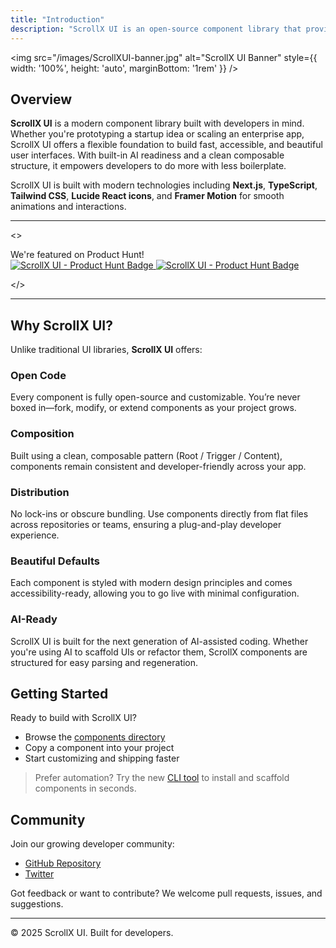 ```yaml
---
title: "Introduction"
description: "ScrollX UI is an open-source component library that provides beautifully designed, accessible, and AI-ready components. It works seamlessly with your favorite frameworks, making UI development faster and more efficient."
---
```

<img 
  src="/images/ScrollXUI-banner.jpg" 
  alt="ScrollX UI Banner" 
  style={{ width: '100%', height: 'auto', marginBottom: '1rem' }} 
/>

## Overview

**ScrollX UI** is a modern component library built with developers in mind. Whether you're prototyping a startup idea or scaling an enterprise app, ScrollX UI offers a flexible foundation to build fast, accessible, and beautiful user interfaces. With built-in AI readiness and a clean composable structure, it empowers developers to do more with less boilerplate.

ScrollX UI is built with modern technologies including **Next.js**, **TypeScript**, **Tailwind CSS**, **Lucide React icons**, and **Framer Motion** for smooth animations and interactions.


---

<>

  <div style={{ textAlign: 'center', marginTop: '2rem', fontWeight: '600' }}>
    We're featured on Product Hunt!
  </div>

  <div style={{ display: 'flex', justifyContent: 'center', marginTop: '0.5rem' }}>
    <a
      href="https://www.producthunt.com/products/scrollx-ui?embed=true&utm_source=badge-featured&utm_medium=badge&utm_source=badge-scrollx-ui"
      target="_blank"
      rel="noopener noreferrer"
      style={{ display: 'inline-block' }}
    >
      <img
        src="https://api.producthunt.com/widgets/embed-image/v1/featured.svg?post_id=1004376&theme=light&t=1754991632533"
        alt="ScrollX UI - Product Hunt Badge"
        width={200}
        height={43}
        className="block dark:hidden"
        style={{ width: 200, height: 43 }}
      />
      <img
        src="https://api.producthunt.com/widgets/embed-image/v1/featured.svg?post_id=1004376&theme=dark&t=1754991741435"
        alt="ScrollX UI - Product Hunt Badge"
        width={200}
        height={43}
        className="hidden dark:block"
        style={{ width: 200, height: 43 }}
      />
    </a>
  </div>

</>

---

## Why ScrollX UI?

Unlike traditional UI libraries, **ScrollX UI** offers:

### **Open Code**

Every component is fully open-source and customizable. You’re never boxed in—fork, modify, or extend components as your project grows.

### **Composition**

Built using a clean, composable pattern (Root / Trigger / Content), components remain consistent and developer-friendly across your app.

### **Distribution**

No lock-ins or obscure bundling. Use components directly from flat files across repositories or teams, ensuring a plug-and-play developer experience.

### **Beautiful Defaults**

Each component is styled with modern design principles and comes accessibility-ready, allowing you to go live with minimal configuration.

### **AI-Ready**

ScrollX UI is built for the next generation of AI-assisted coding. Whether you're using AI to scaffold UIs or refactor them, ScrollX components are structured for easy parsing and regeneration.

## Getting Started

Ready to build with ScrollX UI?

- Browse the [components directory](/docs/components)
- Copy a component into your project
- Start customizing and shipping faster

 > Prefer automation? Try the new [CLI tool](/docs/installation/cli) to install and scaffold components in seconds.

## Community

Join our growing developer community:

- [GitHub Repository](https://github.com/Adityakishore0/ScrollX-UI)
- [Twitter](https://x.com/Ahdeetai)

Got feedback or want to contribute? We welcome pull requests, issues, and suggestions.

---

© 2025 ScrollX UI. Built for developers.

